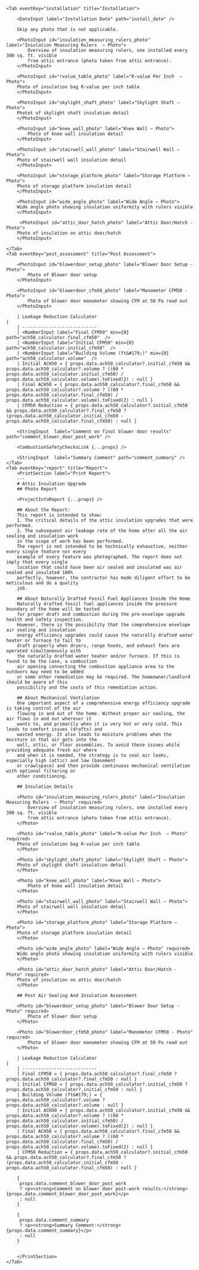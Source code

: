 <Tabs>

    <Tab eventKey="installation" title="Installation">
        
        <DateInput label="Installation Date" path="install_date" />

        Skip any photo that is not applicable.
        
        <PhotoInput id="insulation_measuring_rulers_photo" label="Insulation Measuring Rulers  – Photo">
            Overview of insulation measuring rulers, one installed every 300 sq. ft. visible 
            from attic entrance (photo taken from attic entrance).     
        </PhotoInput>

        <PhotoInput id="rvalue_table_photo" label="R-value Per Inch  – Photo">
        Photo of insulation bag R-value per inch table    
        </PhotoInput>

        <PhotoInput id="skylight_shaft_photo" label="Skylight Shaft – Photo">
        Photot of skylight shaft insulation detail
        </PhotoInput>

        <PhotoInput id="knee_wall_photo" label="Knee Wall – Photo">
            Photo of knee wall insulation detail     
        </PhotoInput>

        <PhotoInput id="stairwell_wall_photo" label="Stairwell Wall – Photo">
        Photo of stairwell wall insulation detail     
        </PhotoInput>

        <PhotoInput id="storage_platform_photo" label="Storage Platform – Photo">
        Photo of storage platform insulation detail    
        </PhotoInput>

        <PhotoInput id="wide_angle_photo" label="Wide Angle – Photo">
        Wide angle photo showing insulation uniformity with rulers visible
        </PhotoInput>

         <PhotoInput id="attic_door_hatch_photo" label="Attic Door/Hatch - Photo">
        Photo of insulation on attic door/hatch
        </PhotoInput>
    
    </Tab>
    <Tab eventKey="post_assessment" title="Post Assessment">

        <PhotoInput id="blowerdoor_setup_photo" label="Blower Door Setup - Photo">
            Photo of Blower door setup 
        </PhotoInput>
    
        <PhotoInput id="blowerdoor_cfm50_photo" label="Manometer CFM50 - Photo">
            Photo of blower door manometer showing CFM at 50 Pa read out
        </PhotoInput>

        | Leakage Reduction Calculator                                                                                                                                                                                                                                           |
        | ----------------------------
        | <NumberInput label="Final CFM50" min={0} path="ach50_calculator.final_cfm50"  /> 
        | <NumberInput label="Initial CFM50" min={0} path="ach50_calculator.initial_cfm50"  /> 
        | <NumberInput label="Building Volume (ft&#179;)" min={0} path="ach50_calculator.volume"  /> 
        | Initial ACH50 = { props.data.ach50_calculator?.initial_cfm50 && props.data.ach50_calculator?.volume ? ((60 * props.data.ach50_calculator.initial_cfm50) / props.data.ach50_calculator.volume).toFixed(2) : null } 
        | Final ACH50 = { props.data.ach50_calculator?.final_cfm50 && props.data.ach50_calculator?.volume ? ((60 * props.data.ach50_calculator.final_cfm50) / props.data.ach50_calculator.volume).toFixed(2) : null } 
        | CFM50 Reduction = { props.data.ach50_calculator?.initial_cfm50 && props.data.ach50_calculator?.final_cfm50 ?  (props.data.ach50_calculator.initial_cfm50 - props.data.ach50_calculator.final_cfm50) : null } 

        <StringInput  label="Comment on final blower door results" path="comment_blower_door_post_work" />
        
        <CombustionSafetyChecksLink {...props} />
        
        <StringInput  label="Summary Comment" path="comment_summary" />
    </Tab>
    <Tab eventKey="report" title="Report">
        <PrintSection label="Print Report">
        ---
        # Attic Insulation Upgrade
        ## Photo Report

        <ProjectInfoReport {...props} />

        ## About the Report:
        This report is intended to show:
        1. The critical details of the attic insulation upgrades that were performed.
        2. The subsequent air leakage rate of the home after all the air sealing and insulation work
        in the scope of work has been performed.
        The report is not intended to be technically exhaustive, neither every single feature nor every
        example of every feature was photographed. The report does not imply that every single
        location that could have been air sealed and insulated was air sealed and insulated 100%
        perfectly, however, the contractor has made diligent effort to be meticulous and do a quality
        job.
        
        ## About Naturally Drafted Fossil Fuel Appliances Inside the Home
        Naturally drafted fossil fuel appliances inside the pressure boundary of the home will be tested
        for proper draft and combustion during the pre-envelope upgrade health and safety inspection.
        However, there is the possibility that the comprehensive envelope air sealing and insulation
        energy efficiency upgrades could cause the naturally drafted water heater or furnace to fail to
        draft properly when dryers, range hoods, and exhaust fans are operated simultaneously with
        the naturally drafted water heater and/or furnace. If this is found to be the case, a combustion
        air opening connecting the combustion appliance area to the outdoors may need to be added
        or some other remediation may be required. The homeowner/landlord should be aware of this
        possibility and the costs of this remediation action.
        
        ## About Mechanical Ventilation
        One important aspect of a comprehensive energy efficiency upgrade is taking control of the air
        flowing in and out of the home. Without proper air sealing, the air flows in and out wherever it
        wants to, and primarily when it is very hot or very cold. This leads to comfort issues (drafts) and
        wasted energy. It also leads to moisture problems when the moisture in that air gets into the
        wall, attic, or floor assemblies. To avoid these issues while providing adequate fresh air where
        and when it is needed, the strategy is to seal air leaks, especially high (attic) and low (basement
        or crawlspace) and then provide continuous mechanical ventilation with optional filtering or
        other conditioning.
        
        ## Insulation Details

        <Photo id="insulation_measuring_rulers_photo" label="Insulation Measuring Rulers  – Photo" required>
            Overview of insulation measuring rulers, one installed every 300 sq. ft. visible 
            from attic entrance (photo taken from attic entrance).     
        </Photo>

        <Photo id="rvalue_table_photo" label="R-value Per Inch  – Photo" required>
        Photo of insulation bag R-value per inch table    
        </Photo>

        <Photo id="skylight_shaft_photo" label="Skylight Shaft – Photo">
        Photo of skylight shaft insulation detail
        </Photo>

        <Photo id="knee_wall_photo" label="Knee Wall – Photo">
            Photo of knee wall insulation detail     
        </Photo>

        <Photo id="stairwell_wall_photo" label="Stairwell Wall – Photo">
        Photo of stairwell wall insulation detail     
        </Photo>

        <Photo id="storage_platform_photo" label="Storage Platform – Photo">
        Photo of storage platform insulation detail    
        </Photo>

        <Photo id="wide_angle_photo" label="Wide Angle – Photo" required>
        Wide angle photo showing insulation uniformity with rulers visible
        </Photo>

        <Photo id="attic_door_hatch_photo" label="Attic Door/Hatch - Photo" required>
        Photo of insulation on attic door/hatch
        </Photo>
        
        ## Post Air Sealing And Insulation Assessment

        <Photo id="blowerdoor_setup_photo" label="Blower Door Setup - Photo" required>
            Photo of blower door setup
        </Photo>
    
        <Photo id="blowerdoor_cfm50_photo" label="Manometer CFM50 - Photo" required>
            Photo of blower door manometer showing CFM at 50 Pa read out
        </Photo>

        | Leakage Reduction Calculator                                                                                                                                                                                                                                           |
        | ----------------------------
        | Final CFM50 = { props.data.ach50_calculator?.final_cfm50 ? props.data.ach50_calculator?.final_cfm50 : null } 
        | Initial CFM50 = { props.data.ach50_calculator?.initial_cfm50 ? props.data.ach50_calculator?.initial_cfm50 : null }  
        | Building Volume (ft&#179;) = { props.data.ach50_calculator?.volume ? props.data.ach50_calculator?.volume : null } 
        | Initial ACH50 = { props.data.ach50_calculator?.initial_cfm50 && props.data.ach50_calculator?.volume ? ((60 * props.data.ach50_calculator.initial_cfm50) / props.data.ach50_calculator.volume).toFixed(2) : null } 
        | Final ACH50 = { props.data.ach50_calculator?.final_cfm50 && props.data.ach50_calculator?.volume ? ((60 * props.data.ach50_calculator.final_cfm50) / props.data.ach50_calculator.volume).toFixed(2) : null } 
        | CFM50 Reduction = { props.data.ach50_calculator?.initial_cfm50 && props.data.ach50_calculator?.final_cfm50 ?  (props.data.ach50_calculator.initial_cfm50 - props.data.ach50_calculator.final_cfm50) : null } 

        {
         props.data.comment_blower_door_post_work
         ? <p><strong>Comment on blower door post-work results:</strong> {props.data.comment_blower_door_post_work}</p> 
         : null
        }

        {
         props.data.comment_summary
         ? <p><strong>Summary Comment:</strong> {props.data.comment_summary}</p> 
         : null
        }
    

        </PrintSection>
    </Tab>
</Tabs>
  
